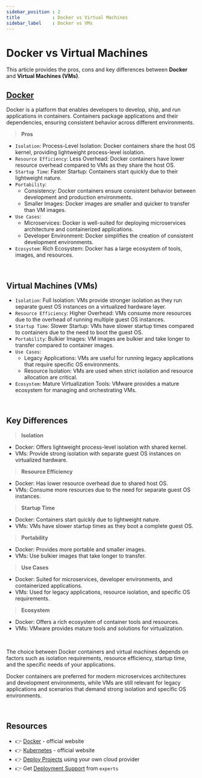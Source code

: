 ```yaml
---
sidebar_position : 2
title            : Docker vs Virtual Machines
sidebar_label    : Docker vs VMs
---
```


# Docker vs Virtual Machines

This article provides the pros, cons and key differences between **Docker** and **Virtual Machines (VMs)**. 

## [Docker](https://www.docker.com/)

Docker is a platform that enables developers to develop, ship, and run applications in containers. Containers package applications and their dependencies, ensuring consistent behavior across different environments.

> **Pros**

- `Isolation`: Process-Level Isolation: Docker containers share the host OS kernel, providing lightweight process-level isolation.
- `Resource Efficiency`: Less Overhead: Docker containers have lower resource overhead compared to VMs as they share the host OS.
- `Startup Time`: Faster Startup: Containers start quickly due to their lightweight nature.
- `Portability`: 
  - Consistency: Docker containers ensure consistent behavior between development and production environments. 
  - Smaller Images: Docker images are smaller and quicker to transfer than VM images.
- `Use Cases`: 
  - Microservices: Docker is well-suited for deploying microservices architecture and containerized applications.
  - Developer Environment: Docker simplifies the creation of consistent development environments.
- `Ecosystem`: Rich Ecosystem: Docker has a large ecosystem of tools, images, and resources.

<br />

## Virtual Machines (VMs)

- `Isolation`: Full Isolation: VMs provide stronger isolation as they run separate guest OS instances on a virtualized hardware layer.
- `Resource Efficiency`: Higher Overhead: VMs consume more resources due to the overhead of running multiple guest OS instances.
- `Startup Time`: Slower Startup: VMs have slower startup times compared to containers due to the need to boot the guest OS.
- `Portability`: Bulkier Images: VM images are bulkier and take longer to transfer compared to container images.
- `Use Cases`:
  - Legacy Applications: VMs are useful for running legacy applications that require specific OS environments.
  - Resource Isolation: VMs are used when strict isolation and resource allocation are critical.
- `Ecosystem`: Mature Virtualization Tools: VMware provides a mature ecosystem for managing and orchestrating VMs.

<br />

## Key Differences

> **Isolation** 

- Docker: Offers lightweight process-level isolation with shared kernel.
- VMs: Provide strong isolation with separate guest OS instances on virtualized hardware.

> **Resource Efficiency**

- Docker: Has lower resource overhead due to shared host OS.
- VMs: Consume more resources due to the need for separate guest OS instances.

> **Startup Time**

- Docker: Containers start quickly due to lightweight nature.
- VMs: VMs have slower startup times as they boot a complete guest OS.

> **Portability**

- Docker: Provides more portable and smaller images.
- VMs: Use bulkier images that take longer to transfer.

> **Use Cases**

- Docker: Suited for microservices, developer environments, and containerized applications.
- VMs: Used for legacy applications, resource isolation, and specific OS requirements.

> **Ecosystem**

- Docker: Offers a rich ecosystem of container tools and resources.
- VMs: VMware provides mature tools and solutions for virtualization.

<br />

The choice between Docker containers and virtual machines depends on factors such as isolation requirements, resource efficiency, startup time, and the specific needs of your applications. 

Docker containers are preferred for modern microservices architectures and development environments, 
while VMs are still relevant for legacy applications and scenarios that demand strong isolation and specific OS environments.

<br />

## Resources

- 👉 [Docker](https://www.docker.com/) - official website
- 👉 [Kubernetes](https://kubernetes.io/) - official website
- 👉 [Deploy Projects](https://deploypro.dev/) using your own cloud provider
- 👉 Get [Deployment Support](https://deploypro.dev/support/) from `experts` 
